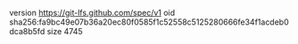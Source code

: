 version https://git-lfs.github.com/spec/v1
oid sha256:fa9bc49e07b36a20ec80f0585f1c52558c5125280666fe34f1acdeb0dca8b5fd
size 4745
